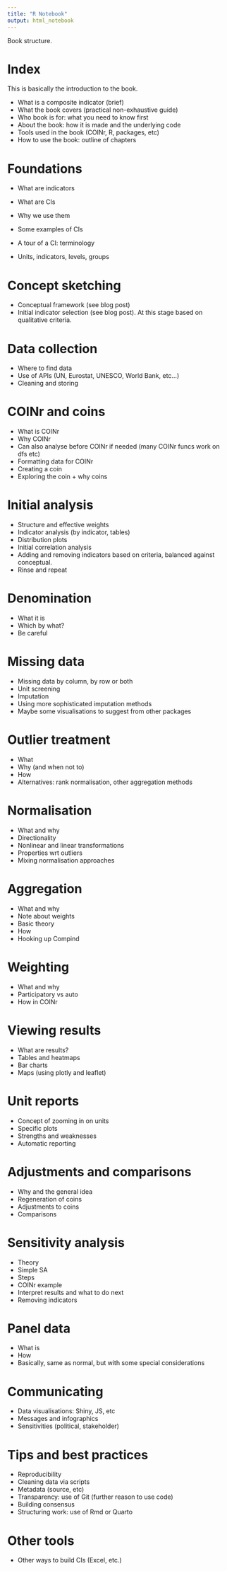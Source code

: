 ```yaml
---
title: "R Notebook"
output: html_notebook
---
```


Book structure.

# Index

This is basically the introduction to the book.

- What is a composite indicator (brief)
- What the book covers (practical non-exhaustive guide)
- Who book is for: what you need to know first
- About the book: how it is made and the underlying code
- Tools used in the book (COINr, R, packages, etc)
- How to use the book: outline of chapters

# Foundations

- What are indicators
- What are CIs
- Why we use them
- Some examples of CIs

- A tour of a CI: terminology
- Units, indicators, levels, groups

# Concept sketching

- Conceptual framework (see blog post)
- Initial indicator selection (see blog post). At this stage based on qualitative criteria.

# Data collection

- Where to find data
- Use of APIs (UN, Eurostat, UNESCO, World Bank, etc...)
- Cleaning and storing

# COINr and coins

- What is COINr
- Why COINr
- Can also analyse before COINr if needed (many COINr funcs work on dfs etc)
- Formatting data for COINr
- Creating a coin
- Exploring the coin + why coins

# Initial analysis

- Structure and effective weights
- Indicator analysis (by indicator, tables)
- Distribution plots
- Initial correlation analysis
- Adding and removing indicators based on criteria, balanced against conceptual.
- Rinse and repeat

# Denomination

- What it is
- Which by what?
- Be careful

# Missing data

- Missing data by column, by row or both
- Unit screening
- Imputation
- Using more sophisticated imputation methods
- Maybe some visualisations to suggest from other packages

# Outlier treatment

- What
- Why (and when not to)
- How
- Alternatives: rank normalisation, other aggregation methods

# Normalisation

- What and why
- Directionality
- Nonlinear and linear transformations
- Properties wrt outliers
- Mixing normalisation approaches

# Aggregation

- What and why
- Note about weights
- Basic theory
- How
- Hooking up Compind

# Weighting

- What and why
- Participatory vs auto
- How in COINr

# Viewing results

- What are results?
- Tables and heatmaps
- Bar charts
- Maps (using plotly and leaflet)

# Unit reports

- Concept of zooming in on units
- Specific plots
- Strengths and weaknesses
- Automatic reporting

# Adjustments and comparisons

- Why and the general idea
- Regeneration of coins
- Adjustments to coins
- Comparisons

# Sensitivity analysis

- Theory
- Simple SA
- Steps
- COINr example
- Interpret results and what to do next
- Removing indicators

# Panel data

- What is
- How
- Basically, same as normal, but with some special considerations

# Communicating

- Data visualisations: Shiny, JS, etc
- Messages and infographics
- Sensitivities (political, stakeholder)

# Tips and best practices

- Reproducibility
- Cleaning data via scripts
- Metadata (source, etc)
- Transparency: use of Git (further reason to use code)
- Building consensus
- Structuring work: use of Rmd or Quarto

# Other tools

- Other ways to build CIs (Excel, etc.)
